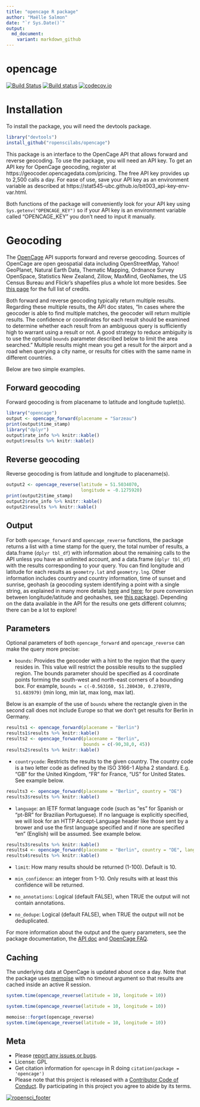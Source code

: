 ```yaml
---
title: "opencage R package"
author: "Maëlle Salmon"
date: "`r Sys.Date()`"
output:
  md_document:
    variant: markdown_github
---
```

opencage
=============

[![Build Status](https://travis-ci.org/ropenscilabs/opencage.svg?branch=master)](https://travis-ci.org/ropenscilabs/opencage)
[![Build status](https://ci.appveyor.com/api/projects/status/ch31nmshuodk5m92?svg=true)](https://ci.appveyor.com/project/masalmon/opencage-1k7o6)
[![codecov.io](https://codecov.io/github/ropenscilabs/opencage/coverage.svg?branch=master)](https://codecov.io/github/masalmon/opencage?branch=master)

# Installation

To install the package, you will need the devtools package.

```r
library("devtools")
install_github("ropenscilabs/opencage")

```

This package is an interface to the OpenCage API that allows forward and reverse geocoding. To use the package, you will need an API key. To get an API key for OpenCage geocoding, register at https://geocoder.opencagedata.com/pricing. The free API key provides up to 2,500 calls a day. For ease of use, save your API key as an environment variable as described at https://stat545-ubc.github.io/bit003_api-key-env-var.html.

Both functions of the package will conveniently look for your API key using `Sys.getenv("OPENCAGE_KEY")` so if your API key is an environment variable called "OPENCAGE_KEY" you don't need to input it manually.

# Geocoding

The [OpenCage](https://geocoder.opencagedata.com/) API supports forward and reverse geocoding. Sources of OpenCage are open geospatial data including OpenStreetMap, Yahoo! GeoPlanet, Natural Earth Data, Thematic Mapping, Ordnance Survey OpenSpace, Statistics New Zealand, Zillow, MaxMind, GeoNames, the US Census Bureau and Flickr's shapefiles plus a whole lot more besides. See [this page](https://geocoder.opencagedata.com/credits) for the full list of credits.

Both forward and reverse geocoding typically return multiple results. Regarding these multiple results, the API doc states, "In cases where the geocoder is able to find multiple matches, the geocoder will return multiple results. The confidence or coordinates for each result should be examined to determine whether each result from an ambiguous query is sufficiently high to warrant using a result or not. A good strategy to reduce ambiguity is to use the optional `bounds` parameter described below to limit the area searched." Multiple results might mean you get a result for the airport and a road when querying a city name, or results for cities with the same name in different countries. 

Below are two simple examples.

## Forward geocoding

Forward geocoding is from placename to latitude and longitude tuplet(s).

```r
library("opencage")
output <- opencage_forward(placename = "Sarzeau")
print(output$time_stamp)
library("dplyr")
output$rate_info %>% knitr::kable()
output$results %>% knitr::kable()
```

## Reverse geocoding

Reverse geocoding is from latitude and longitude to placename(s).

```r
output2 <- opencage_reverse(latitude = 51.5034070, 
                            longitude = -0.1275920)
print(output2$time_stamp)
output2$rate_info %>% knitr::kable()
output2$results %>% knitr::kable()
```

## Output

For both `opencage_forward` and `opencage_reverse` functions, the package returns a list with a time stamp for the query, the total number of results, a data.frame (`dplyr tbl_df`) with information about the remaining calls to the API unless you have an unlimited account, and a data.frame (`dplyr tbl_df`) with the results corresponding to your query. You can find longitude and latitude for each results as `geometry.lat` and `geometry.lng`. Other information includes country and country information, time of sunset and sunrise, geohash (a geocoding system identifying a point with a single string, as explained in many more details [here](https://www.elastic.co/guide/en/elasticsearch/guide/current/geohashes.html) and [here](https://en.wikipedia.org/wiki/Geohash); for pure conversion between longitude/latitude and geohashes, see [this package](https://github.com/Ironholds/geohash)).  Depending on the data available in the API for the results one gets different columns; there can be a lot to explore!

## Parameters

Optional parameters of both `opencage_forward` and `opencage_reverse` can make the query more precise:

* `bounds`: Provides the geocoder with a hint to the region that the query resides in. This value will restrict the possible results to the supplied region. The bounds parameter should be specified as 4 coordinate points forming the south-west and north-east corners of a bounding box. For example, `bounds = c(-0.563160, 51.280430, 0.278970, 51.683979)` (min long, min lat, max long, max lat).

Below is an example of the use of `bounds` where the rectangle given in the second call does not include Europe so that we don't get results for Berlin in Germany.

```r
results1 <- opencage_forward(placename = "Berlin")
results1$results %>% knitr::kable()
results2 <- opencage_forward(placename = "Berlin",
                             bounds = c(-90,38,0, 45))
results2$results %>% knitr::kable()
```

* `countrycode`: Restricts the results to the given country. The country code is a two letter code as defined by the ISO 3166-1 Alpha 2 standard. E.g. "GB" for the United Kingdom, "FR" for France, "US" for United States. See example below.

```r
results3 <- opencage_forward(placename = "Berlin", country = "DE")
results3$results %>% knitr::kable()

```

* `language`: an IETF format language code (such as "es" for Spanish or "pt-BR" for Brazilian Portuguese). If no language is explicitly specified, we will look for an HTTP Accept-Language header like those sent by a brower and use the first language specified and if none are specified "en" (English) will be assumed. See example below.

```r
results3$results %>% knitr::kable()
results4 <- opencage_forward(placename = "Berlin", country = "DE", language = "de")
results4$results %>% knitr::kable()

```

* `limit`: How many results should be returned (1-100). Default is 10.

* `min_confidence`: an integer from 1-10. Only results with at least this confidence will be returned.

* `no_annotations`: Logical (default FALSE), when TRUE the output will not contain annotations.

* `no_dedupe`: Logical (default FALSE), when TRUE the output will not be deduplicated.

 For more information about the output and the query parameters, see the package documentation, the [API doc](https://geocoder.opencagedata.com/api) and [OpenCage FAQ](https://geocoder.opencagedata.com/faq).

## Caching

The underlying data at OpenCage is updated about once a day. Note that the package uses [memoise](https://github.com/hadley/memoise) with no timeout argument so that results are cached inside an active R session. 

```r
system.time(opencage_reverse(latitude = 10, longitude = 10))

system.time(opencage_reverse(latitude = 10, longitude = 10))

memoise::forget(opencage_reverse)
system.time(opencage_reverse(latitude = 10, longitude = 10))

```


## Meta

* Please [report any issues or bugs](https://github.com/ropenscilabs/opencage/issues).
* License: GPL
* Get citation information for `opencage` in R doing `citation(package = 'opencage')`
* Please note that this project is released with a [Contributor Code of Conduct](CONDUCT.md). By participating in this project you agree to abide by its terms.

[![ropensci_footer](http://ropensci.org/public_images/github_footer.png)](http://ropensci.org)
